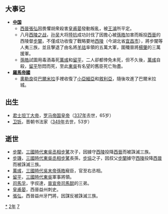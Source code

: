 {{yearTOC|272|东吴'''[[凤凰_(孙皓)|凤凰]]元年'''；西晋'''[[泰始_(司馬炎)|泰始]]八年'''}}

== 大事记 ==
*'''[[中国|中国]]'''
**[[西晉|西晉]][[張弘_(西晉)|張弘]]因畏懼胡衆殺害[[皇甫晏|皇甫晏]]發動叛亂，被[[王濬|王濬]]所平定。
**八月[[西陵之战|西陵之战]]，[[孙吴|孙吴]]大将[[陸抗|陸抗]]成功討伐了因擔心被[[孫皓|孫皓]]加害而叛投[[西晉|西晉]]的西陵督[[步闡|步闡]]，不僅成功收復了戰略要地[[西陵|西陵]]（今湖北省[[宜昌市|宜昌市]]），將步闡等人夷三族，並且擊退了由名將[[羊祜|羊祜]]率領的五萬大軍，圍殲晉將[[楊肇|楊肇]]的三萬援軍。
**[[孫皓|孫皓]]試圖用毒酒毒死[[萬彧|萬彧]]和[[留平|留平]]，二人卻都倖免未死，但不久後，[[萬彧|萬彧]]自殺，[[留平|留平]]愁悶而死，至此[[孫吳|東吳]]有名望的舊臣死亡殆盡。
*'''[[羅馬帝國|羅馬帝國]]'''
**[[奧勒良|奧勒良]]從[[巴爾米拉|巴爾米拉]]手裡收復了[[小亞細亞|小亞細亞]]和[[敘利亞|敘利亞]]，隨後攻進了巴爾米拉城。

== 出生 ==
*[[君士坦丁大帝|君士坦丁大帝]]，[[羅馬皇帝列表|罗马帝国皇帝]]（[[337年|337年]]去世，65岁）
*[[卫铄|卫铄]]，晋朝书法家（[[349年|349年]]去世，53岁）

== 逝世 ==
{{Wikisource year mention}}
*[[步闡|步闡]]，[[三國時代|三國時代]][[孫吳|東吳]][[丞相|丞相]][[步騭|步騭]]次子，因據守[[西陵|西陵]]投降[[西晉|西晉]]而被誅滅三族。
*[[步璣|步璣]]，[[三國時代|三國時代]][[孫吳|東吳]][[丞相|丞相]][[步騭|步騭]]長孫，[[步協|步協]]之子，因叔父[[步闡|步闡]]據守[[西陵|西陵]]投降[[西晉|西晉]]而被誅滅三族。
*[[萬彧|萬彧]]，[[三國時代|三國時代]][[吳末帝|吳末帝]][[孫皓|孫皓]]寵臣，官至右丞相。
*[[留平|留平]]，[[三國時代|三國時代]][[孫吳|東吳]]軍事將領。
*[[司馬孚|司馬孚]]，字叔達，[[晉宣帝|晉宣帝]][[司馬懿|司馬懿]]的三弟。
*[[皇甫晏|皇甫晏]]，西晉益州刺史。
*[[張弘_(西晉)|張弘]]，西晉益州牙門將，因謀反被誅滅三族。

[[Category:272年|*]]
[[Category:270年代|2年]]
[[Category:3世纪各年|7]]
